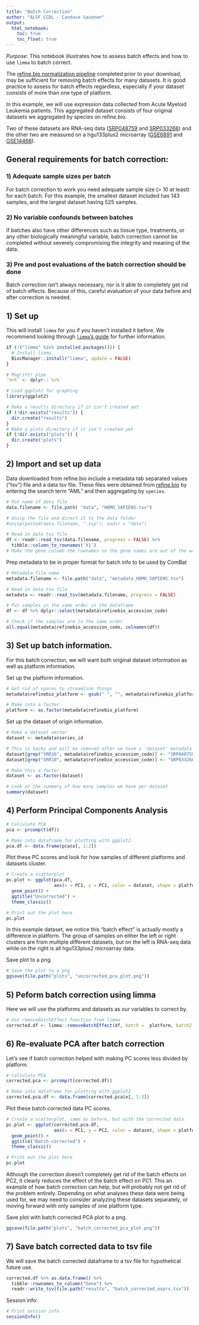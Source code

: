 ```yaml
---
title: "Batch Correction"
author: "ALSF CCDL - Candace Savonen"
output:   
  html_notebook: 
    toc: true
    toc_float: true
---
```


*Purpose*: This notebook illustrates how to assess batch effects and how to use
`limma` to batch correct. 

The [refine.bio normalization pipeline]( http://docs.refine.bio/en/latest/main_text.html)
completed prior to your download, may be sufficient for removing batch effects
for many datasets. 
It is good practice to assess for batch effects regardless, especially if your 
dataset consists of more than one type of platform. 

In this example, we will use expression data collected from Acute Myeloid 
Leukemia patients. 
This aggregated dataset consists of four original datasets we aggregated by 
species on refine.bio.

Two of these datasets are RNA-seq data ([SRP048759](https://www.refine.bio/experiments/SRP048759/leucegene-aml-sequencing-part-3) and [SRP033266](https://www.refine.bio/experiments/SRP033266/leucegene-aml-sequencing-part-2)) 
and the other two are measured on a hgu133plus2 microarray ([GSE6891](https://www.refine.bio/experiments/GSE6891/acute-myeloid-leukemia-samples-of-samples-60yrs-on-hg-u133-plus-2) 
and [GSE14468](https://www.refine.bio/experiments/GSE14468/gene-expression-profiling-of-cebpa-double-and-single-mutant-and-cebpa-wild-type-aml)). 

## General requirements for batch correction: 

### 1) Adequate sample sizes per batch
For batch correction to work you need adequate sample size (> 10 at least) for 
each batch.
For this example, the smallest dataset included has 143 samples, and the largest 
dataset having 525 samples. 

### 2) No variable confounds between batches
If batches also have other differences such as tissue type, treatments, or any
other biologically meaningful variable, batch correction cannot be completed 
without severely compromising the integrity and meaning of the data. 

### 3) Pre and post evaluations of the batch correction should be done
Batch correction isn't always necessary, nor is it able to completely get rid of
batch effects. 
Because of this, careful evaluation of your data before and after correction is 
needed. 

## 1) Set up
This will install `limma` for you if you haven't installed it before. 
We recommend looking through [`limma`'s guide](https://bioconductor.org/packages/release/bioc/vignettes/limma/inst/doc/usersguide.pdf)
for further information. 

```r
if (!("limma" %in% installed.packages())) {
  # Install limma
  BiocManager::install("limma", update = FALSE)
}
```

```r
# Magrittr pipe
`%>%` <- dplyr::`%>%`

# Load ggplot2 for graphing
library(ggplot2)
```

```r
# Make a results directory if it isn't created yet
if (!dir.exists("results")) {
  dir.create("results")
}
# Make a plots directory if it isn't created yet
if (!dir.exists("plots")) {
  dir.create("plots")
}
```

## 2) Import and set up data
Data downloaded from refine.bio include a metadata tab separated values ("tsv")
file and a data tsv file. 
These files were obtained from [refine.bio](https://www.refine.bio/) by entering
the search term "AML" and then aggregating by `species`.

```r
# Put name of data file
data.filename <- file.path( "data", "HOMO_SAPIENS.tsv")

# Unzip the file and direct it to the data folder
#unzip(paste0(data.filename, ".zip"), exdir = "data")

# Read in data tsv file
df <- readr::read_tsv(data.filename, progress = FALSE) %>%
  tibble::column_to_rownames('X1')
# Make the gene column the rownames so the gene names are out of the way for calculations
```

Prep metadata to be in proper format for batch info to be used by ComBat

```r
# Metadata file name
metadata.filename <- file.path("data", "metadata_HOMO_SAPIENS.tsv")

# Read in data tsv file
metadata <- readr::read_tsv(metadata.filename, progress = FALSE)

# Put samples in the same order in the dataframe
df <- df %>% dplyr::select(metadata$refinebio_accession_code)

# Check if the samples are in the same order
all.equal(metadata$refinebio_accession_code, colnames(df))
```

## 3) Set up batch information. 
For this batch correction, we will want both original dataset information as 
well as platform information. 

Set up the platform information. 

```r
# Get rid of spaces to streamline things 
metadata$refinebio_platform <- gsub(" ", "", metadata$refinebio_platform)

# Make into a factor
platform <- as.factor(metadata$refinebio_platform)
```

Set up the dataset of origin information.

```r
# Make a dataset vector
dataset <- metadata$series_id

# This is hacky and will be removed after we have a 'dataset' metadata column deployed
dataset[grep("SRR16", metadata$refinebio_accession_code)] <- "SRP048759"
dataset[grep("SRR10", metadata$refinebio_accession_code)] <- "SRP033266"

# Make this a factor
dataset <- as.factor(dataset)

# Look at the summary of how many samples we have per dataset
summary(dataset)
```

## 4) Perform Principal Components Analysis

```r
# Calculate PCA
pca <- prcomp(t(df))

# Make into dataframe for plotting with ggplot2
pca.df <- data.frame(pca$x[, 1:2])
```

Plot these PC scores and look for how samples of different platforms and 
datasets cluster. 

```r
# Create a scatterplot
pc.plot <- ggplot(pca.df, 
                  aes(x = PC1, y = PC2, color = dataset, shape = platform)) +
  geom_point() + 
  ggtitle("Uncorrected") +
  theme_classic()

# Print out the plot here
pc.plot
```

In this example dataset, we notice this "batch effect" is actually mostly a 
difference in platform. 
The group of samples on either the left or right clusters are from multiple 
different datasets, but on the left is RNA-seq data while on the right is all 
hgu133plus2 microarray data. 

Save plot to a png.

```r
# Save the plot to a png
ggsave(file.path("plots", "uncorrected_pca_plot.png"))
```

## 5) Peform batch correction using limma
Here we will use the platforms and datasets as our variables to correct by. 

```r
# Use removeBatchEffect function from limma
corrected.df <- limma::removeBatchEffect(df, batch =  platform, batch2 = dataset)
```

## 6) Re-evaluate PCA after batch correction
Let's see if batch correction helped with making PC scores less divided by platform. 

```r
# Calculate PCA
corrected.pca <- prcomp(t(corrected.df))

# Make into dataframe for plotting with ggplot2
corrected.pca.df <- data.frame(corrected.pca$x[, 1:2])
```

Plot these batch corrected data PC scores.

```r
# Create a scatterplot, same as before, but with the corrected data
pc.plot <- ggplot(corrected.pca.df, 
                  aes(x = PC1, y = PC2, color = dataset, shape = platform)) +
  geom_point() + 
  ggtitle("Batch corrected") +
  theme_classic()

# Print out the plot here
pc.plot
```

Although the correction doesn't completely get rid of the batch effects on PC2,
it clearly reduces the effect of the batch effect on PC1. 
This an example of how batch correction can help, but will probably not get rid 
of the problem entirely. 
Depending on what analyses these data were being used for, we may need to consider 
analyzing these datasets separately, or moving forward with only samples of one 
platform type. 

Save plot with batch corrected PCA plot to a png.

```r
ggsave(file.path("plots", "batch_corrected_pca_plot.png"))
```

## 7) Save batch corrected data to tsv file

We will save the batch corrected dataframe to a tsv file for hypothetical future
use. 

```r
corrected.df %>% as.data.frame() %>% 
  tibble::rownames_to_column("Gene") %>%
  readr::write_tsv(file.path("results", "batch_corrected_exprs.tsv"))
```

Session info: 

```r
# Print session info 
sessionInfo()
```
